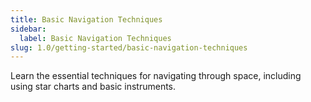 ```yaml
---
title: Basic Navigation Techniques
sidebar:
  label: Basic Navigation Techniques
slug: 1.0/getting-started/basic-navigation-techniques
---
```


Learn the essential techniques for navigating through space, including using star charts and basic instruments.
